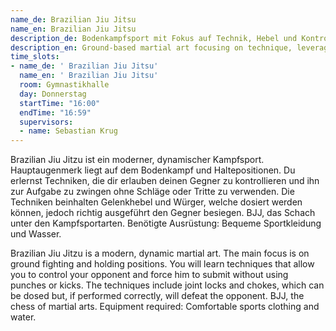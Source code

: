 ```yaml
---
name_de: Brazilian Jiu Jitsu
name_en: Brazilian Jiu Jitsu
description_de: Bodenkampfsport mit Fokus auf Technik, Hebel und Kontrolle.
description_en: Ground-based martial art focusing on technique, leverage, and control.
time_slots:
- name_de: ' Brazilian Jiu Jitsu'
  name_en: ' Brazilian Jiu Jitsu'
  room: Gymnastikhalle
  day: Donnerstag
  startTime: "16:00"
  endTime: "16:59"
  supervisors:
  - name: Sebastian Krug
---
```


<Locale value="de">
 

 Brazilian Jiu Jitzu ist ein moderner, dynamischer Kampfsport. Hauptaugenmerk
liegt auf dem Bodenkampf und Haltepositionen. Du erlernst Techniken, die dir
erlauben deinen Gegner zu kontrollieren und ihn zur Aufgabe zu zwingen ohne
Schläge oder Tritte zu verwenden. Die Techniken beinhalten Gelenkhebel und
Würger, welche dosiert werden können, jedoch richtig ausgeführt den Gegner
besiegen. BJJ, das Schach unter den Kampfsportarten. Benötigte Ausrüstung:
Bequeme Sportkleidung und Wasser.

</Locale>
<Locale value="en">
 

 Brazilian Jiu Jitzu is a modern, dynamic martial art. The main focus is on
ground fighting and holding positions. You will learn techniques that allow you
to control your opponent and force him to submit without using punches or kicks.
The techniques include joint locks and chokes, which can be dosed but, if
performed correctly, will defeat the opponent. BJJ, the chess of martial arts.
Equipment required: Comfortable sports clothing and water.

</Locale>
